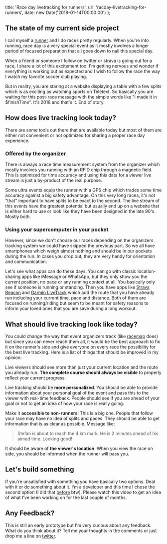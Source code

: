   title: 'Race day livetracking for runners',
  url: 'racday-livetracking-for-runners',
  date: new Date('2018-01-14T00:00:00')
};

## The state of my current side project

I call myself a [runner](http://stefankracht.de/news/running) and I do races pretty regularly. When you're into running, race day is a very special event as it mostly involves a longer period of focused preparation that all goes down to nail this special day.

When a friend or someone I follow on twitter or strava is going out for a race, I share a lot of this excitement too. I'm getting nervous and wonder if everything is working out as expected and I wish to follow the race the way I watch my favorite soccer club playing.

But in reality, you are staring at a website displaying a table with a few splits which is as exciting as watching sports on Teletext. So basically you are waiting for this post-race message with the simple words like "I made it in \$finishTime". It's 2018 and that's it. End of story.

## How does live tracking look today?

There are some tools out there that are available today but most of them are either not convenient or not optimized for sharing a proper race day experience.

### Offered by the organizer

There is always a race time measurement system from the organizer which mostly involves you running with an RFID chip through a magnetic field. This is optimized for time accuracy and using this data for a viewer live stream is just a by-product of the real purpose.

Some ultra events equip the runner with a GPS chip which trades some time accuracy against a big safety advantage. On this very long races, it's not "that" important to have splits to be exact to the second. The live stream of this events have the greatest potential but usually end up on a website that is either hard to use or look like they have been designed in the late 90's. Mostly both.

### Using your supercomputer in your pocket

However, since we don't choose our races depending on the organizers tracking system we could have skipped the previous part. So we all have smartphones which weigh almost nothing and should be in our pockets during the run. In cases you drop out, they are very handy for orientation and communication.

Let's see what apps can do these days. You can go with classic location-sharing apps like iMessage or WhatsApp, but they only show you the current position, no pace or any running context at all. You basically only see if someone is running or standing. Then you have apps like [Strava Beacon](https://www.strava.com/premium/live/beacon) and [Garmin LiveTrack](http://www8.garmin.com/livetrack/) which add the route that you have already run including your current time, pace and distance. Both of them are focused on running/riding but seem to be meant for safety reasons to inform your loved ones that you are save during a long workout.

## What should live tracking look like today?

You could change the way that event organizers track (like [racemap](https://racemap.com) does) but since you can never reach them all, it would be the best approach to fix it on the runner's side and give everyone on every race the possibility for the best live tracking. Here is a list of things that should be improved in my opinion:

Live viewers should see more than just your current location and the route you already run. **The complete course should always be visible** to properly reflect your current progress.

Live tracking should be **more personalized**. You should be able to provide information about your personal goal of the event and pass this to the viewer with real-time feedback. People should see if you are ahead of your goal or not to get an idea of how your race is really going.

Make it **accessible to non-runners**! This is a big one. People that follow your race may have no idea of splits and paces. They should be able to get information that is as clear as possible. Message like:

> Stefan is about to reach the 4 km mark. He is 2 minutes ahead of his aimed time. Looking good!

It should be aware of **the viewer's location**. When you view the race on side, you should be informed when the runner will pass you.

## Let's build something

If you're unsatisfied with something you have basically two options. Deal with it or do something about it. I'm a developer and this time I chose the second option (I did that [before](http://stefankracht.de/news/runverter) btw). Please watch this video to get an idea of what I've been working on for the last couple of months.

## Any Feedback?

This is still an early prototype but I'm very curious about any feedback. What do you think about it? Tell me your thoughts in the comments or just drop me a line on [twitter](https://twitter.com/stefan_kracht).
